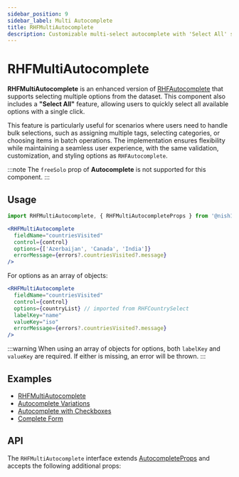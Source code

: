 ```yaml
---
sidebar_position: 9
sidebar_label: Multi Autocomplete
title: RHFMultiAutocomplete
description: Customizable multi-select autocomplete with 'Select All' support and flexible options as arrays or object arrays, best used for large datasets.
---
```



# RHFMultiAutocomplete

<AvailabilityBanner componentName="RHFMultiAutocomplete" version="2.0" />

**RHFMultiAutocomplete** is an enhanced version of [RHFAutocomplete](./RHFAutocomplete.mdx)
that supports selecting multiple options from the dataset. This component also includes
a **"Select All"** feature, allowing users to quickly select all available options with a single click.

This feature is particularly useful for scenarios where users need to handle bulk selections,
such as assigning multiple tags, selecting categories, or choosing items in batch operations.
The implementation ensures flexibility while maintaining a seamless user experience, with the
same validation, customization, and styling options as `RHFAutocomplete`.

:::note
The `freeSolo` prop of **Autocomplete** is not supported for this component.
:::

## Usage

```js
import RHFMultiAutocomplete, { RHFMultiAutocompleteProps } from '@nish1896/rhf-mui-components/mui/multi-autocomplete';
```

```jsx
<RHFMultiAutocomplete
  fieldName="countriesVisited"
  control={control}
  options={['Azerbaijan', 'Canada', 'India']}
  errorMessage={errors?.countriesVisited?.message}
/>
```

For options as an array of objects:

```jsx
<RHFMultiAutocomplete
  fieldName="countriesVisited"
  control={control}
  options={countryList} // imported from RHFCountrySelect
  labelKey="name"
  valueKey="iso"
  errorMessage={errors?.countriesVisited?.message}
/>
```

:::warning
When using an array of objects for options, both `labelKey` and `valueKey` 
are required. If either is missing, an error will be thrown.
:::

## Examples
- [RHFMultiAutocomplete](https://rhf-mui-components-examples.netlify.app/autocomplete)
- [Autocomplete Variations](https://mui.com/material-ui/react-autocomplete/#playground)
- [Autocomplete with Checkboxes](https://mui.com/material-ui/react-autocomplete/#checkboxes)
- [Complete Form](https://rhf-mui-components-examples.netlify.app/complete-form)

## API
The `RHFMultiAutocomplete` interface extends [AutocompleteProps](https://mui.com/material-ui/api/autocomplete/)
and accepts the following additional props:

<RHFMultiAutocompletePropsTable />